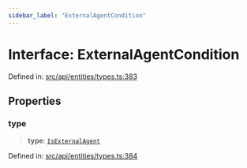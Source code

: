 ```yaml
---
sidebar_label: "ExternalAgentCondition"
---
```


# Interface: ExternalAgentCondition

Defined in: [src/api/entities/types.ts:383](https://github.com/PolymeshAssociation/polymesh-sdk/blob/bee6a2fe7a8ce5db42a6982e793782182cde2153/src/api/entities/types.ts#L383)

## Properties

### type

> **type**: [`IsExternalAgent`](../enumerations/ConditionType.mdx#isexternalagent)

Defined in: [src/api/entities/types.ts:384](https://github.com/PolymeshAssociation/polymesh-sdk/blob/bee6a2fe7a8ce5db42a6982e793782182cde2153/src/api/entities/types.ts#L384)
